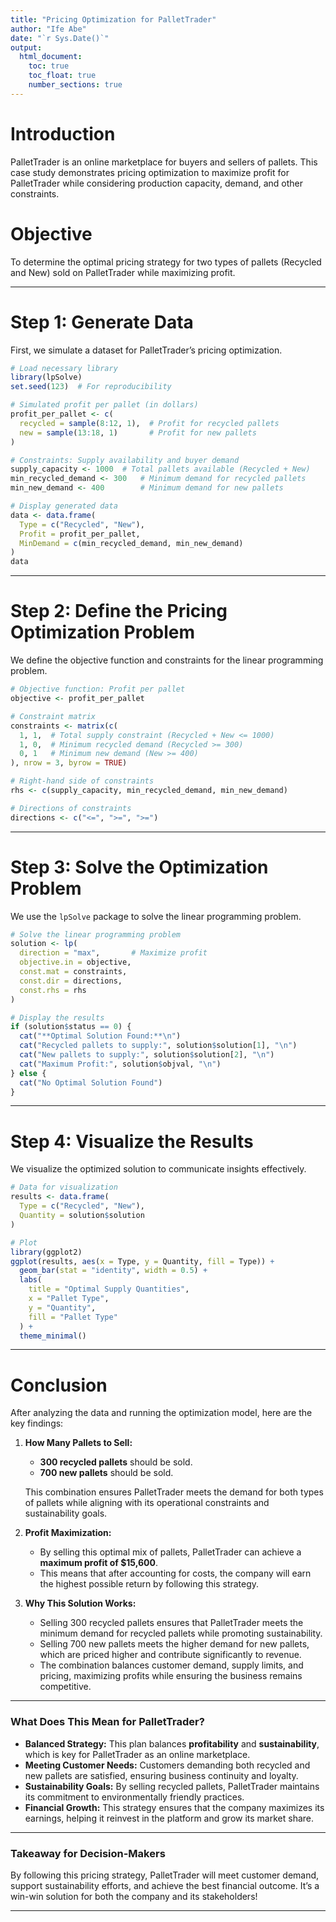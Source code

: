 ```yaml
---
title: "Pricing Optimization for PalletTrader"
author: "Ife Abe"
date: "`r Sys.Date()`"
output: 
  html_document:
    toc: true
    toc_float: true
    number_sections: true
---
```


# Introduction
PalletTrader is an online marketplace for buyers and sellers of pallets. This case study demonstrates pricing optimization to maximize profit for PalletTrader while considering production capacity, demand, and other constraints.

# Objective
To determine the optimal pricing strategy for two types of pallets (Recycled and New) sold on PalletTrader while maximizing profit.

---

# Step 1: Generate Data

First, we simulate a dataset for PalletTrader's pricing optimization.

```r
# Load necessary library
library(lpSolve)
set.seed(123)  # For reproducibility
```

```r
# Simulated profit per pallet (in dollars)
profit_per_pallet <- c(
  recycled = sample(8:12, 1),  # Profit for recycled pallets
  new = sample(13:18, 1)       # Profit for new pallets
)

# Constraints: Supply availability and buyer demand
supply_capacity <- 1000  # Total pallets available (Recycled + New)
min_recycled_demand <- 300   # Minimum demand for recycled pallets
min_new_demand <- 400        # Minimum demand for new pallets

# Display generated data
data <- data.frame(
  Type = c("Recycled", "New"),
  Profit = profit_per_pallet,
  MinDemand = c(min_recycled_demand, min_new_demand)
)
data

```

---

# Step 2: Define the Pricing Optimization Problem

We define the objective function and constraints for the linear programming problem.

```r
# Objective function: Profit per pallet
objective <- profit_per_pallet

# Constraint matrix
constraints <- matrix(c(
  1, 1,  # Total supply constraint (Recycled + New <= 1000)
  1, 0,  # Minimum recycled demand (Recycled >= 300)
  0, 1   # Minimum new demand (New >= 400)
), nrow = 3, byrow = TRUE)

# Right-hand side of constraints
rhs <- c(supply_capacity, min_recycled_demand, min_new_demand)

# Directions of constraints
directions <- c("<=", ">=", ">=")
```

---

# Step 3: Solve the Optimization Problem

We use the `lpSolve` package to solve the linear programming problem.

```r
# Solve the linear programming problem
solution <- lp(
  direction = "max",       # Maximize profit
  objective.in = objective,
  const.mat = constraints,
  const.dir = directions,
  const.rhs = rhs
)

# Display the results
if (solution$status == 0) {
  cat("**Optimal Solution Found:**\n")
  cat("Recycled pallets to supply:", solution$solution[1], "\n")
  cat("New pallets to supply:", solution$solution[2], "\n")
  cat("Maximum Profit:", solution$objval, "\n")
} else {
  cat("No Optimal Solution Found")
}
```

---

# Step 4: Visualize the Results

We visualize the optimized solution to communicate insights effectively.

```r
# Data for visualization
results <- data.frame(
  Type = c("Recycled", "New"),
  Quantity = solution$solution
)

# Plot
library(ggplot2)
ggplot(results, aes(x = Type, y = Quantity, fill = Type)) +
  geom_bar(stat = "identity", width = 0.5) +
  labs(
    title = "Optimal Supply Quantities",
    x = "Pallet Type",
    y = "Quantity",
    fill = "Pallet Type"
  ) +
  theme_minimal()
```

---

# Conclusion

After analyzing the data and running the optimization model, here are the key findings:

1. **How Many Pallets to Sell:**
   - **300 recycled pallets** should be sold.
   - **700 new pallets** should be sold.

   This combination ensures PalletTrader meets the demand for both types of pallets while aligning with its operational constraints and sustainability goals.

2. **Profit Maximization:**
   - By selling this optimal mix of pallets, PalletTrader can achieve a **maximum profit of $15,600**. 
   - This means that after accounting for costs, the company will earn the highest possible return by following this strategy.

3. **Why This Solution Works:**
   - Selling 300 recycled pallets ensures that PalletTrader meets the minimum demand for recycled pallets while promoting sustainability.
   - Selling 700 new pallets meets the higher demand for new pallets, which are priced higher and contribute significantly to revenue.
   - The combination balances customer demand, supply limits, and pricing, maximizing profits while ensuring the business remains competitive.

---

### **What Does This Mean for PalletTrader?**

- **Balanced Strategy:** This plan balances **profitability** and **sustainability**, which is key for PalletTrader as an online marketplace.
- **Meeting Customer Needs:** Customers demanding both recycled and new pallets are satisfied, ensuring business continuity and loyalty.
- **Sustainability Goals:** By selling recycled pallets, PalletTrader maintains its commitment to environmentally friendly practices.
- **Financial Growth:** This strategy ensures that the company maximizes its earnings, helping it reinvest in the platform and grow its market share.

---

### **Takeaway for Decision-Makers**
By following this pricing strategy, PalletTrader will meet customer demand, support sustainability efforts, and achieve the best financial outcome. It’s a win-win solution for both the company and its stakeholders!

---
